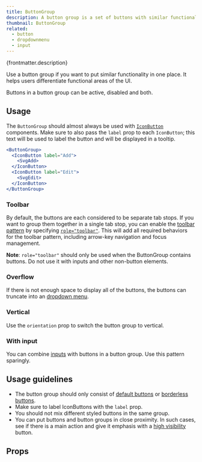 ```yaml
---
title: ButtonGroup
description: A button group is a set of buttons with similar functionality.
thumbnail: ButtonGroup
related:
  - button
  - dropdownmenu
  - input
---
```


<p>{frontmatter.description}</p>

<LiveExample src='ButtonGroup.main.jsx'>
  <AllExamples.ButtonGroupMainExample client:load />
</LiveExample>

Use a button group if you want to put similar functionality in one place. It helps users differentiate functional areas of the UI.

Buttons in a button group can be active, disabled and both.

## Usage

The `ButtonGroup` should almost always be used with [`IconButton`](button#iconbutton) components. Make sure to also pass the `label` prop to each `IconButton`; this text will be used to label the button and will be displayed in a tooltip.

```jsx
<ButtonGroup>
  <IconButton label="Add">
    <SvgAdd>
  </IconButton>
  <IconButton label="Edit">
    <SvgEdit>
  </IconButton>
</ButtonGroup>
```

### Toolbar

By default, the buttons are each considered to be separate tab stops. If you want to group them together in a single tab stop, you can enable the [toolbar pattern](https://www.w3.org/WAI/ARIA/apg/patterns/toolbar/) by specifying [`role="toolbar"`](https://developer.mozilla.org/en-US/docs/Web/Accessibility/ARIA/roles/toolbar_role). This will add all required behaviors for the toolbar pattern, including arrow-key navigation and focus management.

<LiveExample src='ButtonGroup.toolbar.jsx'>
  <AllExamples.ButtonGroupToolbarExample client:load />
</LiveExample>

**Note**: `role="toolbar"` should only be used when the ButtonGroup contains buttons. Do not use it with inputs and other non-button elements.

### Overflow

If there is not enough space to display all of the buttons, the buttons can truncate into an [dropdown menu](dropdownmenu).

<LiveExample src='ButtonGroup.overflow.jsx'>
  <AllExamples.ButtonGroupOverflowExample client:load />
</LiveExample>

### Vertical

Use the <code>orientation</code> prop to switch the button group to vertical.

<LiveExample src='ButtonGroup.vertical.jsx'>
  <AllExamples.ButtonGroupVerticalExample client:load />
</LiveExample>

### With input

You can combine [inputs](input) with buttons in a button group. Use this pattern sparingly.

<LiveExample src='ButtonGroup.input.jsx'>
  <AllExamples.ButtonGroupInputExample client:load />
</LiveExample>

## Usage guidelines

- The button group should only consist of [default buttons](button#default) or [borderless buttons](button#borderless).
- Make sure to label IconButtons with the `label` prop.
- You should not mix different styled buttons in the same group.
- You can put buttons and button groups in close proximity. In such cases, see if there is a main action and give it emphasis with a [high visibility](button#high-visibility) button.

<LiveExample src='ButtonGroup.usage.jsx'>
  <AllExamples.ButtonGroupUsageExample client:load />
</LiveExample>

## Props

<PropsTable path='@itwin/itwinui-react/esm/core/ButtonGroup/ButtonGroup.d.ts' />
